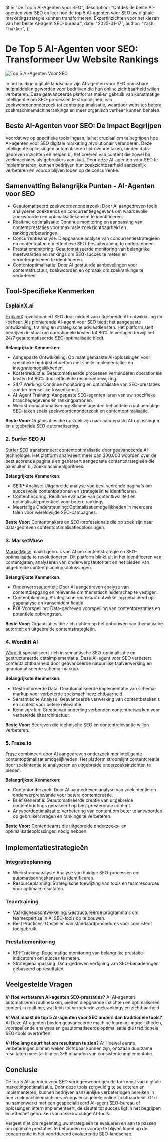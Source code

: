   title: "De Top 5 AI-Agenten voor SEO",
  description: "Ontdek de beste AI-agenten voor SEO en leer hoe de top 5 AI-agenten voor SEO uw digitale marketingstrategie kunnen transformeren. Expertinzichten voor het kiezen van het beste AI-agent SEO-bureau.",
  date: "2025-01-17",
  author: "Yash Thakker",
};

# De Top 5 AI-Agenten voor SEO: Transformeer Uw Website Rankings

![Top 5 AI-Agenten Voor SEO](/images/blog-posts/top-5-ai-agent-for-seo.jpeg)

In het huidige digitale landschap zijn AI-agenten voor SEO onmisbare hulpmiddelen geworden voor bedrijven die hun online zichtbaarheid willen verbeteren. Deze geavanceerde platforms maken gebruik van kunstmatige intelligentie om SEO-processen te stroomlijnen, van zoekwoordenonderzoek tot contentoptimalisatie, waardoor websites betere zoekmachinemachinerankings en meer organisch verkeer kunnen behalen.

## Beste AI-Agenten voor SEO: De Impact Begrijpen

Voordat we op specifieke tools ingaan, is het cruciaal om te begrijpen hoe AI-agenten voor SEO digitale marketing revolutionair veranderen. Deze intelligente oplossingen automatiseren tijdrovende taken, bieden data-gedreven inzichten en helpen bij het creëren van content die zowel bij zoekmachines als gebruikers aanslaat. Door deze AI-agenten voor SEO te implementeren, kunnen bedrijven hun zoekzichtbaarheid aanzienlijk verbeteren en voorop blijven lopen op de concurrentie.

## Samenvatting Belangrijke Punten - AI-Agenten voor SEO
- Geautomatiseerd zoekwoordenonderzoek: Door AI aangedreven tools analyseren zoektrends en concurrentiegegevens om waardevolle zoekwoorden en optimalisatiekansen te identificeren.
- Realtime optimalisatie: Continue monitoring en aanpassing van contentprestaties voor maximale zoekzichtbaarheid en rankingverbeteringen.
- Concurrentieanalyse: Diepgaande analyse van concurrentiestrategieën en contentgaten om effectieve SEO-besluitvorming te ondersteunen.
- Prestatiemonitoring: Geautomatiseerde monitoring van belangrijke meetwaarden en rankings om SEO-succes te meten en verbetergebieden te identificeren.
- Contentoptimalisatie: Door AI gestuurde aanbevelingen voor contentstructuur, zoekwoorden en opmaak om zoekrankings te verbeteren.

## Tool-Specifieke Kenmerken

### ExplainX.ai
[ExplainX](https://www.explainx.ai/demo) revolutioneert SEO door middel van uitgebreide AI-ontwikkeling en -beheer. Als pionierende AI-agent voor SEO biedt het aangepaste ontwikkeling, training en strategische adviesdiensten. Het platform stelt bedrijven in staat om operationele kosten tot 80% te verlagen terwijl het 24/7 geautomatiseerde SEO-optimalisatie biedt.

**Belangrijkste Kenmerken:**
- Aangepaste Ontwikkeling: Op maat gemaakte AI-oplossingen voor specifieke bedrijfsbehoeften met snelle implementatie- en integratiemogelijkheden.
- Kostenreductie: Geautomatiseerde processen verminderen operationele kosten tot 80% door efficiënte resourcetoewijzing.
- 24/7 Werking: Continue monitoring en optimalisatie van SEO-prestaties zonder menselijke tussenkomst.
- AI-Agent Training: Aangepaste SEO-agenten leren van uw specifieke branchegegevens en rankingpatronen.
- Werkstroomautomatisering: Slimme agenten behandelen routinematige SEO-taken zoals zoekwoordenonderzoek en contentoptimalisatie.

**Beste Voor:** Organisaties die op zoek zijn naar aangepaste AI-oplossingen en uitgebreide SEO-automatisering.

### 2. Surfer SEO AI
[Surfer SEO](https://surferseo.com/) transformeert contentoptimalisatie door geavanceerde AI-technologie. Het platform analyseert meer dan 300.000 woorden over de best scorende pagina's en genereert aangepaste contentstrategieën die aansluiten bij zoekmachinealgoritmes.

**Belangrijkste Kenmerken:**
- SERP-Analyse: Uitgebreide analyse van best scorende pagina's om succesvolle contentpatronen en strategieën te identificeren.
- Content Scoring: Realtime evaluatie van contentkwaliteit en optimalisatiepotentieel voor betere rankings.
- Meertalige Ondersteuning: Optimalisatiemogelijkheden in meerdere talen voor wereldwijde SEO-campagnes.

**Beste Voor:** Contentmakers en SEO-professionals die op zoek zijn naar data-gedreven contentoptimalisatieoplossingen.

### 3. MarketMuse
[MarketMuse](https://www.marketmuse.com/) maakt gebruik van AI om contentstrategie en SEO-optimalisatie te revolutioneren. Dit platform blinkt uit in het identificeren van contentgaten, analyseren van onderwerpsautoriteit en het bieden van uitgebreide contentplanningsoplossingen.

**Belangrijkste Kenmerken:**
- Onderwerpsautoriteit: Door AI aangedreven analyse van contentdiepgang en relevantie om thematisch leiderschap te vestigen.
- Contentplanning: Strategische routekaartontwikkeling gebaseerd op gapanalyse en kansenidentificatie.
- ROI-Voorspelling: Data-gedreven voorspelling van contentprestaties en potentiële opbrengsten.

**Beste Voor:** Organisaties die zich richten op het opbouwen van thematische autoriteit en uitgebreide contentstrategieën.

### 4. Wordlift AI
[Wordlift](https://wordlift.io/) specialiseert zich in semantische SEO-optimalisatie en gestructureerde dataimplementatie. Deze AI-agent voor SEO verbetert contentzichtbaarheid door geavanceerde natuurlijke taalverwerking en geautomatiseerde schema-markup.

**Belangrijkste Kenmerken:**
- Gestructureerde Data: Geautomatiseerde implementatie van schema-markup voor verbeterde zoekmachinevzichtbaarheid.
- Semantische Analyse: Geavanceerde verwerking van contentbetekenis en context voor betere relevantie.
- Kennisgrafen: Creatie van onderling verbonden contentnetwerken voor verbeterde sitearchitectuur.

**Beste Voor:** Bedrijven die technische SEO en contentrelevantie willen verbeteren.

### 5. Frase.io
[Frase](https://www.frase.io/) combineert door AI aangedreven onderzoek met intelligente contentoptimalisatiemogelijkheden. Het platform stroomlijnt contentcreatie door zoekintentie te analyseren en uitgebreide onderzoeksinzichten te bieden.

**Belangrijkste Kenmerken:**
- Contentonderzoek: Door AI aangedreven analyse van zoekintentie en onderwerprelevantie voor betere contentcreatie.
- Brief Generatie: Geautomatiseerde creatie van uitgebreide contentbriefings gebaseerd op best presterende content.
- Antwoordoptimalisatie: Verbetering van content om beter te antwoorden op gebruikersvragen en rankings te verbeteren.

**Beste Voor:** Contentteams die uitgebreide onderzoeks- en optimalisatieoplossingen nodig hebben.

## Implementatiestrategieën

### Integratieplanning
- Werkstroomanalyse: Analyse van huidige SEO-processen om automatiseringskansen te identificeren.
- Resourceplanning: Strategische toewijzing van tools en teamresources voor optimale resultaten.

### Teamtraining
- Vaardigheidsontwikkeling: Gestructureerde programma's om teamexpertise in AI SEO-tools op te bouwen.
- Best Practices: Opstellen van standaardprocedures voor consistent toolgebruik.

### Prestatiemonitoring
- KPI-Tracking: Regelmatige monitoring van belangrijke prestatie-indicatoren om succes te meten.
- Strategieaanpassing: Data-gedreven verfijning van SEO-benaderingen gebaseerd op resultaten.

## Veelgestelde Vragen

**V: Hoe verbeteren AI-agenten SEO-prestaties?**
A: AI-agenten automatiseren routinetaken, bieden diepgaande inzichten en optimaliseren content in realtime, wat leidt tot verbeterde zoekrankings en zichtbaarheid.

**V: Wat maakt de top 5 AI-agenten voor SEO anders dan traditionele tools?**
A: Deze AI-agenten bieden geavanceerde machine learning-mogelijkheden, voorspellende analyses en geautomatiseerde optimalisatie die traditionele SEO-tools overtreffen.

**V: Hoe lang duurt het om resultaten te zien?**
A: Hoewel eerste verbeteringen binnen weken zichtbaar kunnen zijn, ontstaan duurzame resultaten meestal binnen 3-6 maanden van consistente implementatie.

## Conclusie

De top 5 AI-agenten voor SEO vertegenwoordigen de toekomst van digitale marketingoptimalisatie. Door deze tools zorgvuldig te selecteren en implementeren, kunnen bedrijven aanzienlijke verbeteringen bereiken in hun zoekmachinemachinerankings en algehele online zichtbaarheid. Of u nu samenwerkt met een gespecialiseerd AI-agent SEO-bureau of oplossingen intern implementeert, de sleutel tot succes ligt in het begrijpen en effectief gebruiken van deze krachtige AI-tools.

Vergeet niet om regelmatig uw strategieën te evalueren en aan te passen om optimale prestaties te behouden en voorop te blijven lopen op de concurrentie in het voortdurend evoluerende SEO-landschap.